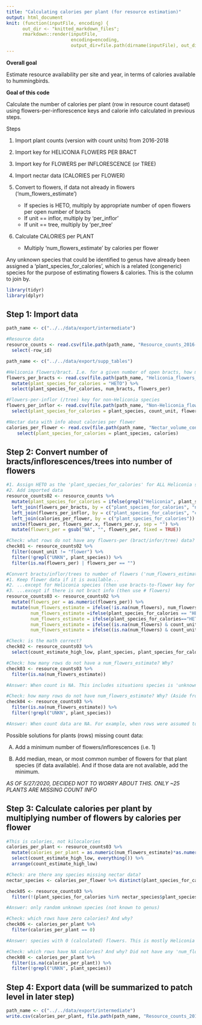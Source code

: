 ```yaml
---
title: "Calculating calories per plant (for resource estimation)"
output: html_document
knit: (function(inputFile, encoding) {
      out_dir <- "knitted_markdown_files";
      rmarkdown::render(inputFile,
                        encoding=encoding,
                        output_dir=file.path(dirname(inputFile), out_dir))})
---
```


**Overall goal**

Estimate resource availability per site and year, in terms of calories available to hummingbirds.

**Goal of this code**

Calculate the number of calories per plant (row in resource count dataset) using flowers-per-inflorescence keys and calorie info calculated in previous steps. 

Steps

1. Import plant counts (version with count units) from 2016-2018
2. Import key for HELICONIA FLOWERS PER BRACT
3. Import key for FLOWERS per INFLORESCENCE (or TREE)
4. Import nectar data (CALORIES per FLOWER)
5. Convert to flowers, if data not already in flowers ('num_flowers_estimate')
        
    - If species is HETO, multiply by appropriate number of open flowers per open number of bracts
    - If unit == inflor, multiply by 'per_inflor'
    - If unit == tree, multiply by 'per_tree'
    
6. Calculate CALORIES per PLANT

    - Multiply 'num_flowers_estimate' by calories per flower
    
Any unknown species that could be identified to genus have already been assigned a 'plant_species_for_calories', which is a related (congeneric) species for the purpose of estimating flowers & calories. This is the column to join by.

```r
library(tidyr)
library(dplyr)
```
  
## Step 1: Import data
```r
path_name <- c("../../data/export/intermediate")

#Resource data
resource_counts <- read.csv(file.path(path_name, "Resource_counts_2016-2018_with_count_units.csv")) %>%
  select(-row_id)

path_name <- c("../../data/export/supp_tables")

#Heliconia flowers/bract. I.e. for a given number of open bracts, how many flowers are probably open?
flowers_per_bracts <- read.csv(file.path(path_name, "Heliconia_flowers_per_bracts_key.csv")) %>%
  mutate(plant_species_for_calories = "HETO") %>% 
  select(plant_species_for_calories, num_bracts, flowers_per)

#Flowers-per-inflor (/tree) key for non-Heliconia species
flowers_per_inflor <- read.csv(file.path(path_name, "Non-Heliconia_flowers_per_inflorescence_key.csv")) %>% 
  select(plant_species_for_calories = plant_species, count_unit, flowers_per)

#Nectar data with info about calories per flower
calories_per_flower <- read.csv(file.path(path_name, "Nectar_volume_concentration_and_calories_summary.csv")) %>%
    select(plant_species_for_calories = plant_species, calories)
```

## Step 2: Convert number of bracts/inflorescences/trees into number of flowers
```r
#1. Assign HETO as the 'plant_species_for_calories' for ALL Heliconia species, not just tortuosa.
#2. Add imported data
resource_counts02 <- resource_counts %>%
  mutate(plant_species_for_calories = ifelse(grepl("Heliconia", plant_scientific_name), "HETO", as.character(plant_species_for_calories))) %>%
  left_join(flowers_per_bracts, by = c("plant_species_for_calories", "num_bracts")) %>%
  left_join(flowers_per_inflor, by = c("plant_species_for_calories", "count_unit")) %>%
  left_join(calories_per_flower, by = c("plant_species_for_calories")) %>%
  unite(flowers_per, flowers_per.x, flowers_per.y, sep = "") %>%
  mutate(flowers_per = gsub("NA", "", flowers_per, fixed = TRUE))

#Check: what rows do not have any flowers-per (bract/infor/tree) data? Heliconia species with no bract data (either no data recorded, or only data about number of flowers recorded)
check01 <- resource_counts02 %>%
  filter(count_unit != "flower") %>%
  filter(!grepl("UNKN", plant_species)) %>%
  filter(is.na(flowers_per) | flowers_per == "")

#Convert bracts/inflor/trees to number of flowers ('num_flowers_estimate')
#1. Keep flower data if it is available...
#2. ...except for Heliconia species (then use bracts-to-flower key for consistency across years)
#3. ...except if there is not bract info (then use # flowers)
resource_counts03 <- resource_counts02 %>%
  mutate(flowers_per = as.numeric(flowers_per)) %>%
  mutate(num_flowers_estimate = ifelse(!is.na(num_flowers), num_flowers, NA),  
         num_flowers_estimate =ifelse(plant_species_for_calories == "HETO", flowers_per, num_flowers_estimate), 
         num_flowers_estimate = ifelse(plant_species_for_calories=="HETO" & is.na(num_bracts), num_flowers, num_flowers_estimate), 
         num_flowers_estimate = ifelse((is.na(num_flowers) & count_unit=="inflor"), num_inflors*flowers_per, num_flowers_estimate),
         num_flowers_estimate = ifelse((is.na(num_flowers) & count_unit=="tree"), num_trees*flowers_per, num_flowers_estimate))

#Check: is the math correct?
check02 <- resource_counts03 %>%
  select(count_estimate_high_low, plant_species, plant_species_for_calories, count_unit, num_bracts, num_flowers, num_inflors, num_trees, flowers_per, num_flowers_estimate, notes_data)

#Check: how many rows do not have a num_flowers_estimate? Why? 
check03 <- resource_counts03 %>%
  filter(is.na(num_flowers_estimate))

#Answer: When count is NA. This includes situations species is 'unknown' and count_unit_estimate='high'/count_unit='inflor'. Latter happens because I do not have flowers-per-inflor data for unknown species. If want to compare high/low estimate summaries, should remove unknown species

#Check: how many rows do not have num_flowers_estimate? Why? (Aside from being an unknown species)
check04 <- resource_counts03 %>%
  filter(is.na(num_flowers_estimate)) %>%
  filter(!grepl("UNKN", plant_species))

#Answer: When count data are NA. For example, when rows were assumed to be duplicate counts (e.g., p137 MARIPA and p10 PORO), or when data are just missing.
```

Possible solutions for plants (rows) missing count data:

A) Add a minimum number of flowers/inflorescences (i.e. 1)

B) Add median, mean, or most common number of flowers for that plant species (if data available). And if those data are not available, add the minimum. 

*AS OF 5/27/2020, DECIDED NOT TO WORRY ABOUT THIS. ONLY ~25 PLANTS ARE MISSING COUNT INFO*

## Step 3: Calculate calories per plant by multiplying number of flowers by calories per flower

```r
#This is calories, not kilocalories
calories_per_plant <- resource_counts03 %>%
  mutate(calories_per_plant = as.numeric(num_flowers_estimate)*as.numeric(calories)) %>%
  select(count_estimate_high_low, everything()) %>%
  arrange(count_estimate_high_low)

#Check: are there any species missing nectar data?
nectar_species <- calories_per_flower %>% distinct(plant_species_for_calories)

check05 <- resource_counts03 %>% 
  filter(!(plant_species_for_calories %in% nectar_species$plant_species_for_calories))

#Answer: only random unknown species (not known to genus)

#Check: which rows have zero calories? And why?
check06 <- calories_per_plant %>%
  filter(calories_per_plant == 0)

#Answer: species with 0 (calculated) flowers. This is mostly Heliconia with 0-2 open bracts.

#Check: which rows have NA calories? And why? Did not have any 'num_flowers_estimate'. Same as check04
check08 <- calories_per_plant %>%
  filter(is.na(calories_per_plant)) %>%
  filter(!grepl("UNKN", plant_species))
```

## Step 4: Export data (will be summarized to patch level in later step)

```r
path_name <- c("../../data/export/intermediate")
write.csv(calories_per_plant, file.path(path_name, "Resource_counts_2016-2018_with_calories.csv"), row.names = FALSE)
```
